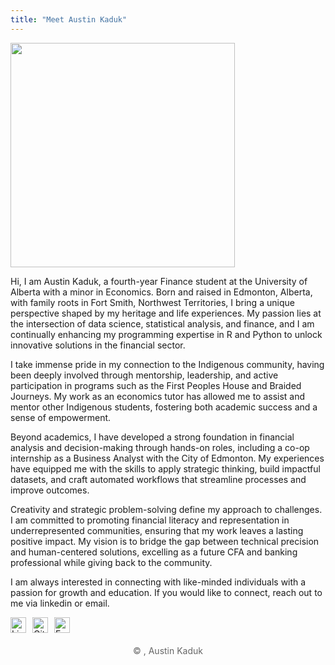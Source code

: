 ```yaml
---
title: "Meet Austin Kaduk"
---
```


![](images/Headshot.jpg){fig-align="center" width="359"}

Hi, I am Austin Kaduk, a fourth-year Finance student at the University of Alberta with a minor in Economics. Born and raised in Edmonton, Alberta, with family roots in Fort Smith, Northwest Territories, I bring a unique perspective shaped by my heritage and life experiences. My passion lies at the intersection of data science, statistical analysis, and finance, and I am continually enhancing my programming expertise in R and Python to unlock innovative solutions in the financial sector.

I take immense pride in my connection to the Indigenous community, having been deeply involved through mentorship, leadership, and active participation in programs such as the First Peoples House and Braided Journeys. My work as an economics tutor has allowed me to assist and mentor other Indigenous students, fostering both academic success and a sense of empowerment.

Beyond academics, I have developed a strong foundation in financial analysis and decision-making through hands-on roles, including a co-op internship as a Business Analyst with the City of Edmonton. My experiences have equipped me with the skills to apply strategic thinking, build impactful datasets, and craft automated workflows that streamline processes and improve outcomes.

Creativity and strategic problem-solving define my approach to challenges. I am committed to promoting financial literacy and representation in underrepresented communities, ensuring that my work leaves a lasting positive impact. My vision is to bridge the gap between technical precision and human-centered solutions, excelling as a future CFA and banking professional while giving back to the community.

I am always interested in connecting with like-minded individuals with a passion for growth and education. If you would like to connect, reach out to me via linkedin or email.

```{=html}
<div style="display: flex; gap: 10px; align-items: center;">
  <!-- LinkedIn -->
  <a href="https://www.linkedin.com/in/austin-kaduk-566735235/" target="_blank">
    <img src="https://cdn-icons-png.flaticon.com/512/174/174857.png" alt="LinkedIn" width="25" />
  </a>

  <!-- GitHub -->
  <a href="https://github.com/BuiltByAK" target="_blank">
    <img
      src="https://cdn-icons-png.flaticon.com/512/25/25231.png"
      alt="GitHub"
      width="25"
      class="github-logo" />
  </a>

  <!-- Email -->
  <a href="mailto:kaduk@ualberta.ca">
    <img src="https://cdn-icons-png.flaticon.com/512/732/732200.png" alt="Email" width="25" />
  </a>
</div>
```

```{=html}
<footer style="text-align: center; margin-top: 20px; font-size: 14px; color: #666;">
  &copy; <span id="year"></span>, Austin Kaduk
</footer>

<script>
  document.getElementById("year").textContent = new Date().getFullYear();
</script>
```
